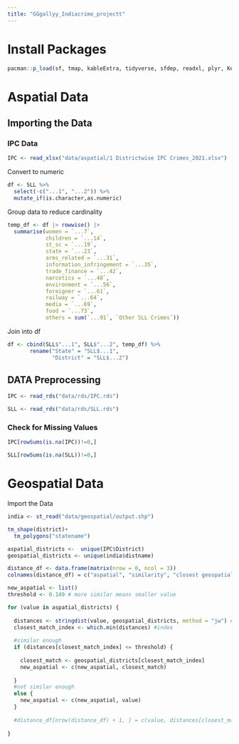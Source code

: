 ```yaml
---
title: "GGgallyy_Indiacrime_projectt"
---
```


# Install Packages

```r
pacman::p_load(sf, tmap, kableExtra, tidyverse, sfdep, readxl, plyr, Kendall, plotly, dplyr,stringdist)
```

# Aspatial Data

## Importing the Data

### IPC Data

```r
IPC <- read_xlsx("data/aspatial/1 Districtwise IPC Crimes_2021.xlsx")
```

Convert to numeric

```r
df <- SLL %>%
  select(-c("...1", "...2")) %>%
  mutate_if(is.character,as.numeric)
```

Group data to reduce cardinality

```r
temp_df <- df |> rowwise() |>
  summarise(women = `...7`,
            children = `...14`,
            st_sc = `...19`,
            state = `...23`,
            arms_related = `...31`,
            information_infringement = `...35`,
            trade_finance = `...42`,
            narcotics = `...48`,
            environment = `...56`,
            foreigner = `...61`,
            railway = `...64`,
            media = `...69`,
            food = `...73`,
            others = sum(`...91`, `Other SLL Crimes`))
```

Join into df

```r
df <- cbind(SLL$"...1", SLL$"...2", temp_df) %>%
       rename("State" = "SLL$...1",
              "District" = "SLL$...2")
```

## DATA Preprocessing

```r
IPC <- read_rds("data/rds/IPC.rds")
```

```r
SLL <- read_rds("data/rds/SLL.rds")
```

### Check for Missing Values

```r
IPC[rowSums(is.na(IPC))!=0,]
```

```r
SLL[rowSums(is.na(SLL))!=0,]
```

# Geospatial Data

Import the Data

```r
india <- st_read("data/geospatial/output.shp")
```

```r
tm_shape(district)+
  tm_polygons("statename")
```

```r
aspatial_districts <-  unique(IPC$District)
geospatial_districts <- unique(india$distname)

distance_df <- data.frame(matrix(nrow = 0, ncol = 3))
colnames(distance_df) = c("aspatial", "similarity", "closest geospatial")

new_aspatial <- list()
threshold <- 0.149 # more similar means smaller value

for (value in aspatial_districts) {
  
  distances <- stringdist(value, geospatial_districts, method = "jw") #distance matrix
  closest_match_index <- which.min(distances) #index
  
  #similar enough
  if (distances[closest_match_index] <= threshold) {
    
    closest_match <- geospatial_districts[closest_match_index]
    new_aspatial <- c(new_aspatial, closest_match)
    
  } 
  #not similar enough 
  else {
    new_aspatial <- c(new_aspatial, value)
  }
  
  #distance_df[nrow(distance_df) + 1, ] = c(value, distances[closest_match_index], closest_match)
  
}
```
